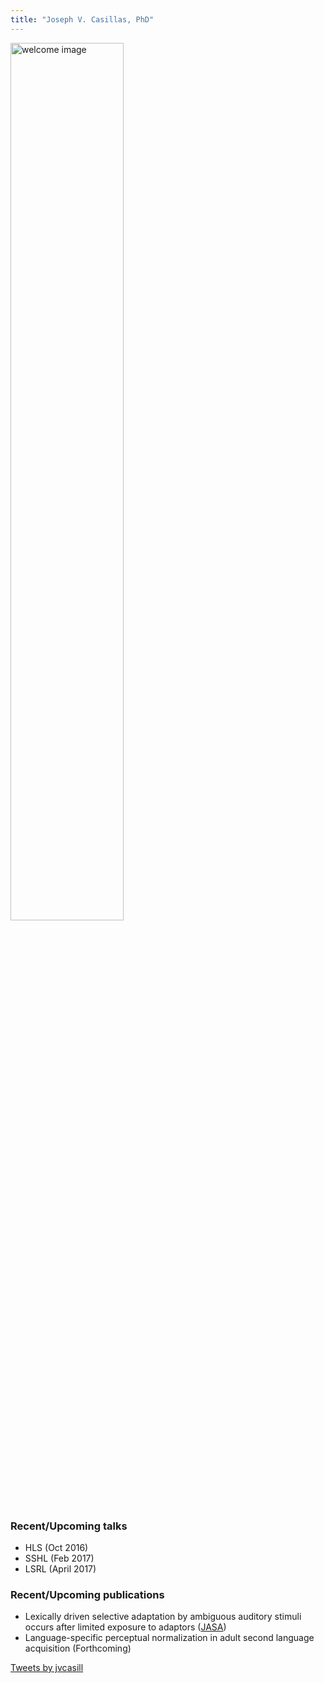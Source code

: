 ```yaml
---
title: "Joseph V. Casillas, PhD"
---
```


<style>
h1 {
  opacity: 0.0;
}
</style>

<audio id="sound1" src="./site_libs/assets/wav/welcome_robot.wav" preload="auto"></audio>

<div class="row">
 <div class="col-md-7">
 <div align='center'>
 <a href="#" onclick="document.getElementById('sound1').play();">
 <img width="60%" src="./site_libs/assets/img/brain2.png" alt="welcome image">
 </a>
 </div>
 </div>

 <div class="col-md-5">


### Recent/Upcoming talks
 
- HLS (Oct 2016)
- SSHL (Feb 2017)
- LSRL (April 2017)
 
### Recent/Upcoming publications
 
- Lexically driven selective adaptation by ambiguous auditory stimuli occurs 
after limited exposure to adaptors ([JASA](http://scitation.aip.org/content/asa/journal/jasa/139/5/10.1121/1.4951704))
- Language-specific perceptual normalization in adult second language 
acquisition (Forthcoming)

<div align='center'>
<a class="twitter-timeline" data-width="300" data-height="200" data-theme="light" data-link-color="#a00" href="https://twitter.com/jvcasill">Tweets by jvcasill</a> <script async src="//platform.twitter.com/widgets.js" charset="utf-8"></script>
</div>

 </div>
</div>



